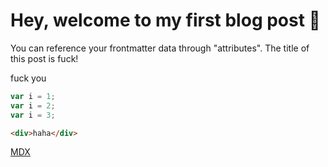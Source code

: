# Hey, welcome to my first blog post 👋

You can reference your frontmatter data through "attributes". The title of this post is fuck!

fuck you

```js
var i = 1;
var i = 2;
var i = 3;
```

```html
<div>haha</div>
```


<SomeComponent fuck={12} />

[MDX](https://mdxjs.com)
